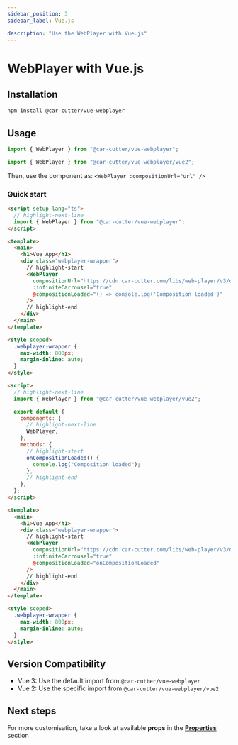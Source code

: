 ```yaml
---
sidebar_position: 3
sidebar_label: Vue.js

description: "Use the WebPlayer with Vue.js"
---
```



# WebPlayer with Vue.js

## Installation

```bash npm2yarn
npm install @car-cutter/vue-webplayer
```

## Usage

<Tabs groupId="vue-version">
  <TabItem value="vue3" label="Vue 3">

```typescript
import { WebPlayer } from "@car-cutter/vue-webplayer";
```

  </TabItem>
  <TabItem value="vue2" label="Vue 2">

```typescript
import { WebPlayer } from "@car-cutter/vue-webplayer/vue2";
```

  </TabItem>
</Tabs>

Then, use the component as: `<WebPlayer :compositionUrl="url" />`

### Quick start

<Tabs groupId="vue-version">
  <TabItem value="vue3" label="Vue 3">

```html title="/src/App.vue"
<script setup lang="ts">
  // highlight-next-line
  import { WebPlayer } from "@car-cutter/vue-webplayer";
</script>

<template>
  <main>
    <h1>Vue App</h1>
    <div class="webplayer-wrapper">
      // highlight-start
      <WebPlayer
        compositionUrl="https://cdn.car-cutter.com/libs/web-player/v3/demos/composition.json"
        :infiniteCarrousel="true"
        @compositionLoaded="() => console.log('Composition loaded')"
      />
      // highlight-end
    </div>
  </main>
</template>

<style scoped>
  .webplayer-wrapper {
    max-width: 800px;
    margin-inline: auto;
  }
</style>
```

  </TabItem>
  <TabItem value="vue2" label="Vue 2">

```html title="/src/App.vue"
<script>
  // highlight-next-line
  import { WebPlayer } from "@car-cutter/vue-webplayer/vue2";

  export default {
    components: {
      // highlight-next-line
      WebPlayer,
    },
    methods: {
      // highlight-start
      onCompositionLoaded() {
        console.log("Composition loaded");
      },
      // highlight-end
    },
  };
</script>

<template>
  <main>
    <h1>Vue App</h1>
    <div class="webplayer-wrapper">
      // highlight-start
      <WebPlayer
        compositionUrl="https://cdn.car-cutter.com/libs/web-player/v3/demos/composition.json"
        :infiniteCarrousel="true"
        @compositionLoaded="onCompositionLoaded"
      />
      // highlight-end
    </div>
  </main>
</template>

<style scoped>
  .webplayer-wrapper {
    max-width: 800px;
    margin-inline: auto;
  }
</style>
```

  </TabItem>
</Tabs>

## Version Compatibility

- Vue 3: Use the default import from `@car-cutter/vue-webplayer`
- Vue 2: Use the specific import from `@car-cutter/vue-webplayer/vue2`

## Next steps

For more customisation, take a look at available **props** in the **[Properties](../properties.mdx)** section
